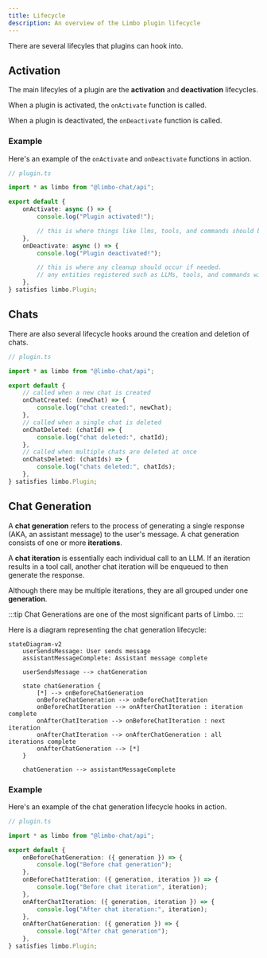 ```yaml
---
title: Lifecycle
description: An overview of the Limbo plugin lifecycle
---
```


There are several lifecyles that plugins can hook into.

## Activation

The main lifecyles of a plugin are the **activation** and **deactivation** lifecycles.

When a plugin is activated, the `onActivate` function is called.

When a plugin is deactivated, the `onDeactivate` function is called.

### Example

Here's an example of the `onActivate` and `onDeactivate` functions in action.

```ts
// plugin.ts

import * as limbo from "@limbo-chat/api";

export default {
	onActivate: async () => {
		console.log("Plugin activated!");

		// this is where things like llms, tools, and commands should be registered
	},
	onDeactivate: async () => {
		console.log("Plugin deactivated!");

		// this is where any cleanup should occur if needed.
		// any entities registered such as LLMs, tools, and commands will automatically be unregistered.
	},
} satisfies limbo.Plugin;
```

## Chats

There are also several lifecycle hooks around the creation and deletion of chats.

```ts
// plugin.ts

import * as limbo from "@limbo-chat/api";

export default {
	// called when a new chat is created
	onChatCreated: (newChat) => {
		console.log("chat created:", newChat);
	},
	// called when a single chat is deleted
	onChatDeleted: (chatId) => {
		console.log("chat deleted:", chatId);
	},
	// called when multiple chats are deleted at once
	onChatsDeleted: (chatIds) => {
		console.log("chats deleted:", chatIds);
	},
} satisfies limbo.Plugin;
```

## Chat Generation

A **chat generation** refers to the process of generating a single response (AKA, an assistant message) to the user's message. A chat generation consists of one or more **iterations**.

A **chat iteration** is essentially each individual call to an LLM. If an iteration results in a tool call, another chat iteration will be enqueued to then generate the response.

Although there may be multiple iterations, they are all grouped under one **generation**.

:::tip
Chat Generations are one of the most significant parts of Limbo.
:::

Here is a diagram representing the chat generation lifecycle:

```mermaid
stateDiagram-v2
	userSendsMessage: User sends message
	assistantMessageComplete: Assistant message complete

	userSendsMessage --> chatGeneration

	state chatGeneration {
		[*] --> onBeforeChatGeneration
		onBeforeChatGeneration --> onBeforeChatIteration
		onBeforeChatIteration --> onAfterChatIteration : iteration complete
		onAfterChatIteration --> onBeforeChatIteration : next iteration
		onAfterChatIteration --> onAfterChatGeneration : all iterations complete
		onAfterChatGeneration --> [*]
	}

	chatGeneration --> assistantMessageComplete
```

### Example

Here's an example of the chat generation lifecycle hooks in action.

```ts
// plugin.ts

import * as limbo from "@limbo-chat/api";

export default {
	onBeforeChatGeneration: ({ generation }) => {
		console.log("Before chat generation");
	},
	onBeforeChatIteration: ({ generation, iteration }) => {
		console.log("Before chat iteration", iteration);
	},
	onAfterChatIteration: ({ generation, iteration }) => {
		console.log("After chat iteration:", iteration);
	},
	onAfterChatGeneration: ({ generation }) => {
		console.log("After chat generation");
	},
} satisfies limbo.Plugin;
```
